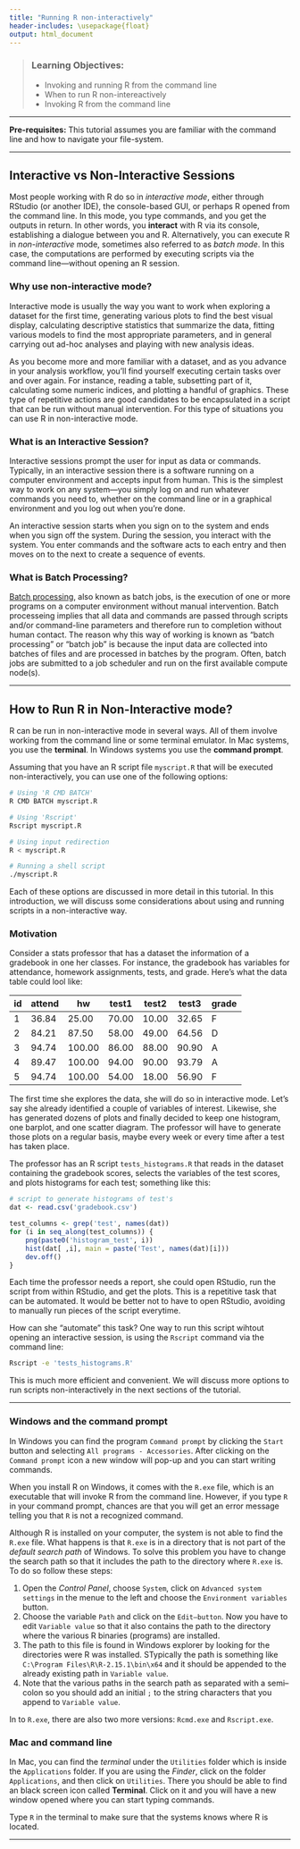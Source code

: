 ```yaml
---
title: "Running R non-interactively"
header-includes: \usepackage{float}
output: html_document
---
```


> ### Learning Objectives:
> - Invoking and running R from the command line
> - When to run R non-intereactively
> - Invoking R from the command line

------

__Pre-requisites:__ This tutorial assumes you are familiar with 
the command line and how to navigate your file-system.

------

## Interactive vs Non-Interactive Sessions

Most people working with R do so in _interactive mode_, either through RStudio
(or another IDE), the console-based GUI, or perhaps R opened from the command 
line. In this mode, you type commands, and you get the outputs in return. 
In other words, you __interact__ with R via its console, establishing a 
dialogue between you and R.
Alternatively, you can execute R in _non-interactive_ mode, sometimes also
referred to as _batch mode_. In this case, the computations are performed
by executing scripts via the command line---without opening an R session.


### Why use non-interactive mode?

Interactive mode is usually the way you want to work when exploring a dataset
for the first time, generating various plots to find the best visual display,
calculating descriptive statistics that summarize the data, fitting various 
models to find the most appropriate parameters, and in general carrying out
ad-hoc analyses and playing with new analysis ideas.

As you become more and more familiar with a dataset, and as you advance 
in your analysis workflow, you'll find yourself executing certain tasks 
over and over again. For instance, reading a table, subsetting part of it,
calculating some numeric indices, and plotting a handful of graphics. 
These type of repetitive actions are good candidates to be encapsulated
in a script that can be run without manual intervention. For this type
of situations you can use R in non-interactive mode.


### What is an Interactive Session?

Interactive sessions prompt the user for input as data or commands. 
Typically, in an interactive session there is a software running on a 
computer environment and accepts input from human. This is the simplest 
way to work on any system---you simply log on and run whatever commands 
you need to, whether on the command line or in a graphical environment 
and you log out when you're done.

An interactive session starts when you sign on to the system and ends 
when you sign off the system. During the session, you interact with the system. 
You enter commands and the software acts to each entry and then moves on to 
the next to create a sequence of events.


### What is Batch Processing?

[Batch processing](https://en.wikipedia.org/wiki/Batch_processing), 
also known as batch jobs, is the execution of one or more programs 
on a computer environment without manual intervention.
Batch processeing implies that all data and commands are passed through 
scripts and/or command-line parameters and therefore run to completion 
without human contact.
The reason why this way of working is known as "batch processing" or 
"batch job" is because the input data are collected into batches of files 
and are processed in batches by the program. Often, batch jobs are 
submitted to a job scheduler and run on the first available compute node(s).

-------

## How to Run R in Non-Interactive mode? 

R can be run in non-interactive mode in several ways. All of them involve
working from the command line or some terminal emulator. In Mac systems,
you use the __terminal__. In Windows systems you use the __command prompt__.

Assuming that you have an R script file `myscript.R` that will 
be executed non-interactively, you can use one of the following options:

```bash
# Using 'R CMD BATCH' 
R CMD BATCH myscript.R

# Using 'Rscript'
Rscript myscript.R

# Using input redirection
R < myscript.R

# Running a shell script
./myscript.R
```

Each of these options are discussed in more detail in this tutorial.
In this introduction, we will discuss some considerations about using
and running scripts in a non-interactive way.


### Motivation

Consider a stats professor that has a dataset the information of a 
gradebook in one her classes. For instance, the 
gradebook has variables for attendance, homework assignments, tests,
and grade. Here's what the data table could lool like:

| id | attend |	hw     | test1 | test2 | test3 | grade |
|----|--------|------- |-------|-------|-------| ----- |
|1	 | 36.84  | 25.00  | 70.00 | 10.00 | 32.65 | F     |
|2	 | 84.21  | 87.50  | 58.00 | 49.00 | 64.56 | D     |
|3	 | 94.74  | 100.00 | 86.00 | 88.00 | 90.90 | A     |
|4	 | 89.47  | 100.00 | 94.00 | 90.00 | 93.79 | A     |
|5	 | 94.74  | 100.00 | 54.00 | 18.00 | 56.90 | F     |

The first time she explores the data, she will do so in interactive mode.
Let's say she already identified a couple of variables of interest.
Likewise, she has generated dozens of plots and finally decided to keep 
one histogram, one barplot, and one scatter diagram. The professor will have 
to generate those plots on a regular basis, maybe every week or every
time after a test has taken place.

The professor has an R script `tests_histograms.R` that reads in the dataset
containing the gradebook scores, selects the variables of the test scores,
and plots histograms for each test; something like this:
```r
# script to generate histograms of test's
dat <- read.csv('gradebook.csv')

test_columns <- grep('test', names(dat))
for (i in seq_along(test_columns)) {
	png(paste0('histogram_test', i))
	hist(dat[ ,i], main = paste('Test', names(dat)[i]))
	dev.off()
}
```

Each time the professor needs a report, she could open RStudio, run the script
from within RStudio, and get the plots. This is a repetitive task that can be
automated. It would be better not to have to open RStudio, avoiding to manually
run pieces of the script everytime.

How can she "automate" this task? One way to run this script wihtout opening an interactive session, is using the
`Rscript` command via the command line: 
```bash
Rscript -e 'tests_histograms.R'
```

This is much more efficient and convenient. We will discuss more options to
run scripts non-interactively in the next sections of the tutorial.


----------------

### Windows and the command prompt

In Windows you can find the program `Command prompt` by clicking the `Start`
button and selecting `All programs - Accessories`. After clicking on 
the `Command prompt` icon a new window will pop-up and you can start
writing commands. 

When you install R on Windows, it comes with the `R.exe` file, which is
an executable that will invoke R from the command line. However, if you
type `R` in your command prompt, chances are that you will get an error 
message telling you that `R` is not a recognized command.

Although R is installed on your computer, the system is not able to find 
the `R.exe` file. What happens is that `R.exe` is in a directory that is
not part of the _default search path_ of Windows. To solve this problem
you have to change the search path so that it includes the path to the
directory where `R.exe` is. To do so follow these steps:

1. Open the _Control Panel_, choose `System`, click on `Advanced system
settings` in the menue to the left and choose the `Environment variables`
button.
2. Choose the variable `Path` and click on the `Edit–button`. Now you have
to edit `Variable value` so that it also contains the path to the directory
where the various R binaries (programs) are installed.
3. The path to this file is found in Windows explorer by looking for the
directories were R was installed. STypically the path is something like
`C:\Program Files\R\R-2.15.1\bin\x64`
and it should be appended to the already existing path in `Variable
value`.
4. Note that the various paths in the search path as separated with a
semi–colon so you should add an initial `;` to the string characters that
you append to `Variable value`.

In to `R.exe`, there are also two more versions: `Rcmd.exe` and `Rscript.exe`.


### Mac and command line

In Mac, you can find the _terminal_ under the `Utilities` folder which is
inside the `Applications` folder. If you are using the _Finder_, click 
on the folder `Applications`, and then click on `Utilities`. There you should
be able to find an black screen icon called __Terminal__. Click on it
and you will have a new window opened where you can start typing commands.

Type `R` in the terminal to make sure that the systems knows where R
is located.


-----------------------------------------------------------

